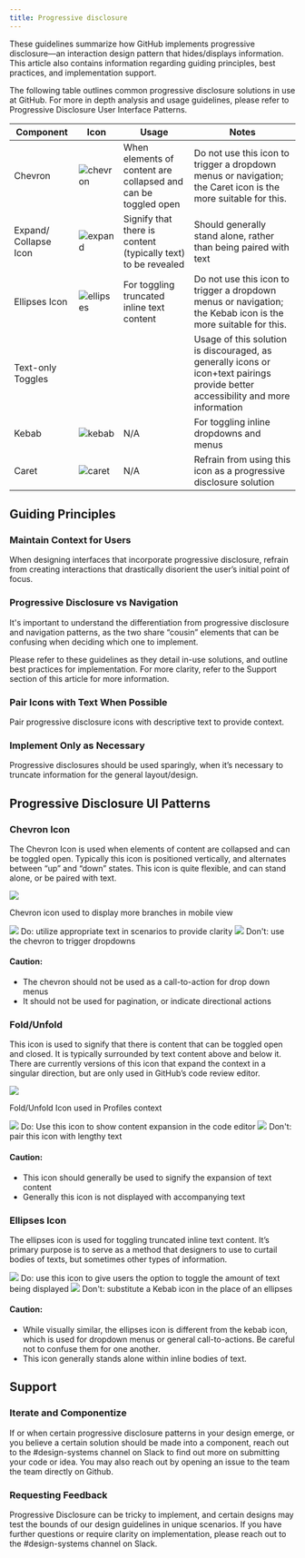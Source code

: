 ```yaml
---
title: Progressive disclosure
---
```



These guidelines summarize how GitHub implements progressive disclosure—an interaction design pattern that hides/displays information. This article also contains information regarding guiding principles, best practices, and implementation support.

The following table outlines common progressive disclosure solutions in use at GitHub. For more in depth analysis and usage guidelines, please refer to Progressive Disclosure User Interface Patterns.

| Component             | Icon                                                                                                              | Usage                                                          | Notes                                                                                                                             |
| --------------------- | ----------------------------------------------------------------------------------------------------------------- | -------------------------------------------------------------- | --------------------------------------------------------------------------------------------------------------------------------- |
| Chevron               | ![chevron](https://user-images.githubusercontent.com/24916540/52089727-1ae9d480-2564-11e9-8291-1ee9d3225427.png)  | When elements of content are collapsed and can be toggled open | Do not use this icon to trigger a dropdown menus or navigation; the Caret icon is the more suitable for this.                     |
| Expand/ Collapse Icon | ![expand](https://user-images.githubusercontent.com/24916540/52089724-1a513e00-2564-11e9-84f8-eba077f6abfc.png)   | Signify that there is content (typically text) to be revealed  | Should generally stand alone, rather than being paired with text                                                                  |
| Ellipses Icon         | ![ellipses](https://user-images.githubusercontent.com/24916540/52089725-1ae9d480-2564-11e9-8d29-1dc28740924a.png) | For toggling truncated inline text content                     | Do not use this icon to trigger a dropdown menus or navigation; the Kebab icon is the more suitable for this.                     |
| Text-only Toggles     |                                                                                                                   |                                                                | Usage of this solution is discouraged, as generally icons or icon+text pairings provide better accessibility and more information |
| Kebab                 | ![kebab](https://user-images.githubusercontent.com/24916540/52089726-1ae9d480-2564-11e9-984b-2d304cc0d46e.png)    | N/A                                                            | For toggling inline dropdowns and menus                                                                                           |
| Caret                 | ![caret](https://user-images.githubusercontent.com/24916540/52089723-1a513e00-2564-11e9-8179-420bba7922e7.png)    | N/A                                                            | Refrain from using this icon as a progressive disclosure solution                                                                 |

## Guiding Principles

### Maintain Context for Users

When designing interfaces that incorporate progressive disclosure, refrain from creating interactions that drastically disorient the user’s initial point of focus.

### Progressive Disclosure vs Navigation

It's important to understand the differentiation from progressive disclosure and navigation patterns, as the two share “cousin” elements that can be confusing when deciding which one to implement.

Please refer to these guidelines as they detail in-use solutions, and outline best practices for implementation. For more clarity, refer to the Support section of this article for more information.

### Pair Icons with Text When Possible

Pair progressive disclosure icons with descriptive text to provide context.

### Implement Only as Necessary

Progressive disclosures should be used sparingly, when it’s necessary to truncate information for the general layout/design.

## Progressive Disclosure UI Patterns

### Chevron Icon

The Chevron Icon is used when elements of content are collapsed and can be toggled open. Typically this icon is positioned vertically, and alternates between “up” and “down” states. This icon is quite flexible, and can stand alone, or be paired with text.

<Flex alignItems="center" flexDirection="column" my={5}>
  <BorderBox width={9 / 12}>
    <img src="https://user-images.githubusercontent.com/24916540/52079947-8a9f9580-254b-11e9-9e64-72a2a38f5ebd.png" />
  </BorderBox>
  <p>Chevron icon used to display more branches in mobile view</p>
</Flex>

<Flex>
  <Box width="100%" mr="2">
    <BorderBox border="1px solid" borderColor="green.5" mb="2">
      <img src="https://user-images.githubusercontent.com/24916540/52094309-7b344280-2573-11e9-8f1a-d28cf78a0351.png" />
    </BorderBox>
    <Text fontWeight="bold" color="green.5">
      Do:
    </Text> utilize appropriate text in scenarios to provide clarity
  </Box>
  <Box width="100%" mr="2">
    <BorderBox border="1px solid" borderColor="red.5" mb="2">
      <img src="https://user-images.githubusercontent.com/24916540/52088378-892c9800-2560-11e9-9e36-0e72599da28a.png" />
    </BorderBox>
    <Text fontWeight="bold" color="red.5">
      Don't:
    </Text> use the chevron to trigger dropdowns
  </Box>
</Flex>

#### Caution:

- The chevron should not be used as a call-to-action for drop down menus
- It should not be used for pagination, or indicate directional actions

### Fold/Unfold

This icon is used to signify that there is content that can be toggled open and closed. It is typically surrounded by text content above and below it. There are currently versions of this icon that expand the context in a singular direction, but are only used in GitHub’s code review editor.

<Flex alignItems="center" flexDirection="column" my={5}>
  <BorderBox width={9 / 12} border="1px solid" borderColor="gray.3" mb="2">
    <img src="https://user-images.githubusercontent.com/24916540/52096167-c43bc500-257a-11e9-9e20-a0371eb83720.png" />
  </BorderBox>
  <p>Fold/Unfold Icon used in Profiles context</p>
</Flex>

<Flex>
  <Box width="100%" mr="2">
    <BorderBox border="1px solid" borderColor="green.5" mb="2">
      <img src="https://user-images.githubusercontent.com/24916540/52096601-47114f80-257c-11e9-92fc-d5a12f980372.png" />
    </BorderBox>
    <Text fontWeight="bold" color="green.5">
      Do:
    </Text> Use this icon to show content expansion in the code editor
  </Box>
  <Box width="100%" mr="2">
    <BorderBox border="1px solid" borderColor="red.5" mb="2">
      <img src="https://user-images.githubusercontent.com/24916540/52090486-5b4a5200-2566-11e9-8f29-3c26f3787409.png" />
    </BorderBox>
    <Text fontWeight="bold" color="red.5">
      Don't:
    </Text> pair this icon with lengthy text
  </Box>
</Flex>

#### Caution:

- This icon should generally be used to signify the expansion of text content
- Generally this icon is not displayed with accompanying text

### Ellipses Icon

The ellipses icon is used for toggling truncated inline text content. It’s primary purpose is to serve as a method that designers to use to curtail bodies of texts, but sometimes other types of information.

<Flex>
  <Box width="100%" mr="2">
    <BorderBox border="1px solid" borderColor="green.5" mb="2">
      <img src="https://user-images.githubusercontent.com/24916540/52093713-14ae2500-2571-11e9-9893-819b563639b1.png" />
    </BorderBox>
    <Text fontWeight="bold" color="green.5">
      Do:
    </Text> use this icon to give users the option to toggle the amount of text being
    displayed
  </Box>
  <Box width="100%" mr="2">
    <BorderBox border="1px solid" borderColor="red.5" mb="2">
      <img src="https://user-images.githubusercontent.com/24916540/52093714-1546bb80-2571-11e9-8799-9260792e40f5.png" />
    </BorderBox>
    <Text fontWeight="bold" color="red.5">
      Don't:
    </Text> substitute a Kebab icon in the place of an ellipses
  </Box>
</Flex>

#### Caution:

- While visually similar, the ellipses icon is different from the kebab icon, which is used for dropdown menus or general call-to-actions. Be careful not to confuse them for one another.
- This icon generally stands alone within inline bodies of text.

## Support

### Iterate and Componentize

If or when certain progressive disclosure patterns in your design emerge, or you believe a certain solution should be made into a component, reach out to the #design-systems channel on Slack to find out more on submitting your code or idea. You may also reach out by opening an issue to the team the team directly on Github.

### Requesting Feedback

Progressive Disclosure can be tricky to implement, and certain designs may test the bounds of our design guidelines in unique scenarios. If you have further questions or require clarity on implementation, please reach out to the #design-systems channel on Slack.
